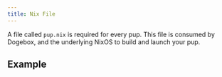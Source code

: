 ```yaml
---
title: Nix File
---
```


A file called `pup.nix` is required for every pup. This file is consumed by Dogebox, and the underlying NixOS to build and launch your pup.

## Example

```nix

```
